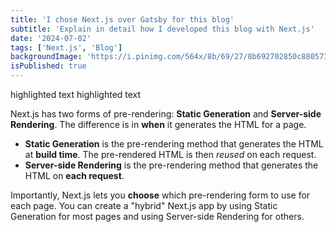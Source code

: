 ```yaml
---
title: 'I chose Next.js over Gatsby for this blog'
subtitle: 'Explain in detail how I developed this blog with Next.js'
date: '2024-07-02'
tags: ['Next.js', 'Blog']
backgroundImage: 'https://i.pinimg.com/564x/8b/69/27/8b692702850c880573ad6d80346aeb6e.jpg'
isPublished: true
---
```


<Highlight>highlighted text</Highlight>
<Highlight>highlighted text</Highlight>

Next.js has two forms of pre-rendering: **Static Generation** and **Server-side Rendering**. The difference is in **when** it generates the HTML for a page.

- **Static Generation** is the pre-rendering method that generates the HTML at **build time**. The pre-rendered HTML is then _reused_ on each request.
- **Server-side Rendering** is the pre-rendering method that generates the HTML on **each request**.

Importantly, Next.js lets you **choose** which pre-rendering form to use for each page. You can create a "hybrid" Next.js app by using Static Generation for most pages and using Server-side Rendering for others.